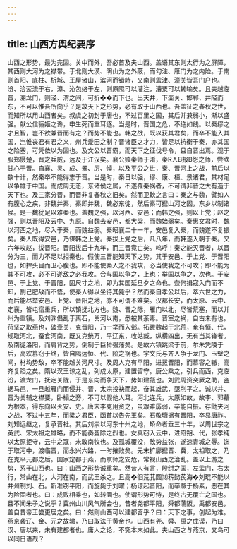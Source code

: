 ```yaml
---
---
---
```

title: 山西方舆纪要序
---



山西之形势，最为完固。关中而外，吾必首及夫山西。盖语其东则太行为之屏障，其西则大河为之襟带。于北则大漠、阴山为之外蔽，而勾注、雁门为之内险。于南则首阳、底柱、析城、王屋诸山，滨河而错峙，又南则孟津、潼关皆吾门户也。汾、浍萦流于右，漳、沁包络于左，则原隰可以灌注，漕粟可以转输矣。且夫越临晋，溯龙门，则泾、渭之间，可折��而下也。出天井，下壶关、邯郸、井陉而东，不可以惟吾所向乎？是故天下之形势，必有取于山西也。吾盖征之春秋之世，而知所以用山西者矣。叔虞之初封于唐也，不过百里之国，其后并兼弱小，渐以盛强。献公信骊姬之谗，申生死而重耳逐。当是时，晋国之危，不绝如线。以秦缪之才且智，岂不欲兼晋而有之？而势不能也。韩之战，既以获其君矣，而卒不能入其国，岂惟丧君有君之义，州兵爰田之制？晋诸臣之才力，皆足以抗衡于秦，亦其国之险塞，可凭依以为固也。及文公以晋霸，而天下之征伐号令，且自晋出焉。观于服郑慑楚，晋之兵威，远及于江汉矣。襄公败秦师于淆，秦R人B报B怨之师，尝欲甘心于晋。自襄、灵、成、景、厉、悼，以及平公之世，秦、晋河上之战，前后以数十计，然秦卒不能得志于晋。当是时，秦日以强，缪、康、桓、景诸君，其材足以争雄于中国。而成周无恙，东诸侯之属，不遂罹秦祸者，不可谓非晋之大有造于天下也。及三家分晋，而晋非复春秋之旧矣。然而卫鞅之言曰：秦之与魏，譬如人有腹心之疾，非魏并秦，秦即并魏，魏必东徙，然后秦可据山河之固，东乡以制诸侯。是一魏犹足以难秦也。盖魏之强，以河西、安邑；而韩之强，则以上党；赵之强，则以晋阳及云中、九原。自魏去安邑，都大梁，而魏始弱矣。秦惠文君时，魏以河西之地，尽入于秦，而魏益弱。秦昭襄二十一年，安邑复入秦，而魏遂不复振矣。秦人既得安邑，乃谋韩之上党。秦拔上党之后，凡八年，而韩遂入朝于秦。又六年攻赵，拔晋阳。晋阳拔后十九年，而三晋竟亡矣。呜呼！秦之能灭晋者，以晋分为三，而力不足以拒秦也。假使三晋能知天下之势，其于安邑、于上党、于晋阳也，如捍头目而卫心腹也。即不能使秦人之不我攻，必当使我之不可攻；即不能为其不可攻，必不可遂敌之必我攻。合与国以争之，上也；举国以争之，次也。于安邑、于上党、于晋阳，固尺寸之地，即为其国延旦夕之命也。奈何揖寇入门而不知，割己肥敌而不悟，使秦人得以坐待其毙乎？然而秦自孝公以后，萃六世之力，而后能尽举安邑、上党、晋阳之地，亦不可谓不难矣。汉都长安，而太原、云中、定襄，皆屯宿重兵，所以镇抚北方也。魏、晋之际，雁门以北，尽皆荒塞，而以并州为重镇。及刘渊倡乱于离石，关河以南，悉被其荼毒。晋室之祸，自古未有也。苻坚之取燕也，破壶关，克晋阳，乃一举而入邺。拓跋魏起于北荒，奄有恒、代，规取河北，蚕食河南，既又克统万，平辽东，收姑臧，纵横四出，无有当其锋者。及南徙洛阳，而肩背之势，倒制于巨猾强藩矣。是故六镇跳梁于前，尔朱凭陵于后，高欢篡窃于终，皆自隔远恒、代、阶之祸也。宇文氏与齐人争于龙门、玉壁之间，材均势敌，卒不能越关河尺寸。及周人克有平阳，进拔晋阳，而慕容之辙，高齐复蹈之矣。隋以汉王谅之乱，列戍太原，建置留守。唐公乘之，引兵而西，克临汾，渡龙门，抚定关陇，于是东向而争天下，势如建瓴也。刘武周资突厥之助，盗据马邑，一旦越雁门而侵并、晋，太宗投袂而起，奋其雄武，亟削平之。诚以并、晋为关辅之襟要，卧榻之旁，不可以假他人耳。河北连兵，太原如故，故李、郭藉为根本，得东向以灭安、史。唐末李克用资之，虽艰难孱弱，卒能自振。存勖夹河之战，不过十五年，而梁之君臣，函首以告先王矣。石敬瑭据有晋阳，卒易唐祚。刘知远继之，复承晋社。其后刘崇以河东十州之地，矫命者垂三十年，以周世宗之英武、宋太祖之雄略，而不能奏芟除之烈也。女真窃入云中，进陷朔、代，张孝纯以太原拒守，云中之寇，未敢南牧也。及孤城覆没，敌势益张，遂速青城之辱。迄于取河中，渡临晋，而永兴六路，一时摧败矣。元末扩廓据晋、冀，太祖取之，乃在克平元都之后。国家定都于燕，而京师之安危，常视山西之治乱。盖以上游之势，系于山西也。曰：山西之形势诚重矣。然昔人有言，殷纣之国，左孟门，右太行，常山在北，大河在南，而武王杀之。且高�徊荒芤圆⒅菥懿芪海�刘琨不能以并州制刘、石。靳准窃平阳，而旋毙于刘曜；杨谅起晋阳，而卒蹶于杨素，恶在其为险固者也。曰：成败相乘也，如转圜也。使谓形势可恃，是终古无覆亡之国也。且不闻朱子之说乎？冀州山川风气所会也，昔者尧都平阳，舜都蒲阪，禹都安邑，盖自昔帝王尝更居之矣。曰：然则山西可以建都否乎？曰：天下之事，创起为难。燕京袭辽、金、元之故辙，乃曰取法于黄帝也。山西有尧、舜、禹之成谟，乃曰汉、唐以来，未有建都者也。庸人之论，不究本末如此。夫山西之与燕京，又乌可以同日语哉？
